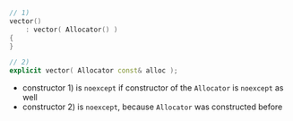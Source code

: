 ```cpp
// 1)
vector()
    : vector( Allocator() )
{
}

// 2)
explicit vector( Allocator const& alloc );
```

- constructor 1) is `noexcept` if constructor of the `Allocator` is `noexcept` as well
- constructor 2) is `noexcept`, because `Allocator` was constructed before
